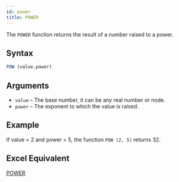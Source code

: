 ```yaml
---
id: power
title: POWER
---
```


The `POWER` function returns the result of a number raised to a power.

## Syntax

```javascript
POW (value,power)
```

## Arguments

* `value` – The base number, it can be any real number or node.
* `power` – The exponent to which the value is raised.

## Example

If value = 2 and power = 5, the function `POW (2, 5)` returns 32.

## Excel Equivalent

[POWER](https://support.office.com/en-us/article/POWER-function-D3F2908B-56F4-4C3F-895A-07FB519C362A)
